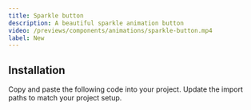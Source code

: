 ---
title: Sparkle button
description: A beautiful sparkle animation button
video: /previews/components/animations/sparkle-button.mp4
label: New
---

<ComponentPreview name="demos/components/animations/sparkle-button" />

## Installation

<Steps>
  <Step>Copy and paste the following code into your project.</Step>
  <ComponentSource name="components/animations/sparkle-button" />
  <Step>Update the import paths to match your project setup.</Step>
</Steps>

